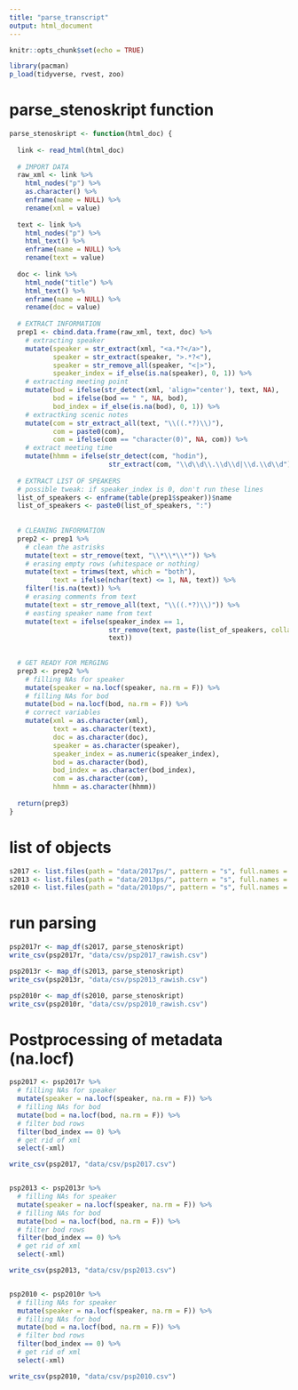```yaml
---
title: "parse_transcript"
output: html_document
---
```


```r
knitr::opts_chunk$set(echo = TRUE)

library(pacman)
p_load(tidyverse, rvest, zoo)
```

# parse_stenoskript function
```r
parse_stenoskript <- function(html_doc) {
  
  link <- read_html(html_doc)
  
  # IMPORT DATA
  raw_xml <- link %>%
    html_nodes("p") %>%
    as.character() %>%
    enframe(name = NULL) %>%
    rename(xml = value)
  
  text <- link %>%
    html_nodes("p") %>%
    html_text() %>%
    enframe(name = NULL) %>%
    rename(text = value)
  
  doc <- link %>%
    html_node("title") %>%
    html_text() %>%
    enframe(name = NULL) %>%
    rename(doc = value)
  
  # EXTRACT INFORMATION
  prep1 <- cbind.data.frame(raw_xml, text, doc) %>%
    # extracting speaker
    mutate(speaker = str_extract(xml, "<a.*?</a>"),
           speaker = str_extract(speaker, ">.*?<"),
           speaker = str_remove_all(speaker, "<|>"),
           speaker_index = if_else(is.na(speaker), 0, 1)) %>%
    # extracting meeting point
    mutate(bod = ifelse(str_detect(xml, 'align="center'), text, NA),
           bod = ifelse(bod == " ", NA, bod),
           bod_index = if_else(is.na(bod), 0, 1)) %>%
    # extractking scenic notes
    mutate(com = str_extract_all(text, "\\((.*?)\\)"),
           com = paste0(com),
           com = ifelse(com == "character(0)", NA, com)) %>%
    # extract meeting time
    mutate(hhmm = ifelse(str_detect(com, "hodin"), 
                         str_extract(com, "\\d\\d\\.\\d\\d|\\d.\\d\\d"), NA))
  
  # EXTRACT LIST OF SPEAKERS
  # possible tweak: if speaker_index is 0, don't run these lines
  list_of_speakers <- enframe(table(prep1$speaker))$name
  list_of_speakers <- paste0(list_of_speakers, ":")
  
  
  # CLEANING INFORMATION
  prep2 <- prep1 %>%
    # clean the astrisks 
    mutate(text = str_remove(text, "\\*\\*\\*")) %>%
    # erasing empty rows (whitespace or nothing)
    mutate(text = trimws(text, which = "both"),
           text = ifelse(nchar(text) <= 1, NA, text)) %>%
    filter(!is.na(text)) %>%
    # erasing comments from text
    mutate(text = str_remove_all(text, "\\((.*?)\\)")) %>%
    # easting speaker name from text
    mutate(text = ifelse(speaker_index == 1, 
                         str_remove(text, paste(list_of_speakers, collapse = "|")), 
                         text))
  
  
  # GET READY FOR MERGING
  prep3 <- prep2 %>%
    # filling NAs for speaker
    mutate(speaker = na.locf(speaker, na.rm = F)) %>%
    # filling NAs for bod
    mutate(bod = na.locf(bod, na.rm = F)) %>%
    # correct variables
    mutate(xml = as.character(xml),
           text = as.character(text),
           doc = as.character(doc),
           speaker = as.character(speaker),
           speaker_index = as.numeric(speaker_index),
           bod = as.character(bod),
           bod_index = as.character(bod_index),
           com = as.character(com),
           hhmm = as.character(hhmm))
  
  return(prep3)
}
```


# list of objects
```r
s2017 <- list.files(path = "data/2017ps/", pattern = "s", full.names = T)
s2013 <- list.files(path = "data/2013ps/", pattern = "s", full.names = T)
s2010 <- list.files(path = "data/2010ps/", pattern = "s", full.names = T)
```


# run parsing
```r
psp2017r <- map_df(s2017, parse_stenoskript)
write_csv(psp2017r, "data/csv/psp2017_rawish.csv")

psp2013r <- map_df(s2013, parse_stenoskript)
write_csv(psp2013r, "data/csv/psp2013_rawish.csv")

psp2010r <- map_df(s2010, parse_stenoskript)
write_csv(psp2010r, "data/csv/psp2010_rawish.csv")
```


# Postprocessing of metadata (na.locf)
```r
psp2017 <- psp2017r %>%
  # filling NAs for speaker
  mutate(speaker = na.locf(speaker, na.rm = F)) %>%
  # filling NAs for bod
  mutate(bod = na.locf(bod, na.rm = F)) %>%
  # filter bod rows
  filter(bod_index == 0) %>%
  # get rid of xml
  select(-xml)

write_csv(psp2017, "data/csv/psp2017.csv")


psp2013 <- psp2013r %>%
  # filling NAs for speaker
  mutate(speaker = na.locf(speaker, na.rm = F)) %>%
  # filling NAs for bod
  mutate(bod = na.locf(bod, na.rm = F)) %>%
  # filter bod rows
  filter(bod_index == 0) %>%
  # get rid of xml
  select(-xml)

write_csv(psp2013, "data/csv/psp2013.csv")


psp2010 <- psp2010r %>%
  # filling NAs for speaker
  mutate(speaker = na.locf(speaker, na.rm = F)) %>%
  # filling NAs for bod
  mutate(bod = na.locf(bod, na.rm = F)) %>%
  # filter bod rows
  filter(bod_index == 0) %>%
  # get rid of xml
  select(-xml)

write_csv(psp2010, "data/csv/psp2010.csv")
```

